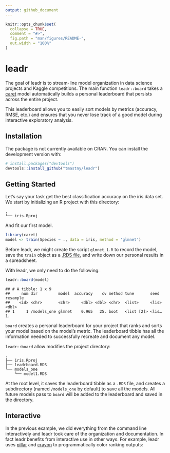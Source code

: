 ```yaml
---
output: github_document
---
```


<!-- README.md is generated from README.Rmd. Please edit that file -->

```r
knitr::opts_chunk$set(
  collapse = TRUE,
  comment = "#>",
  fig.path = "man/figures/README-",
  out.width = "100%"
)
```
# leadr

The goal of leadr is to stream-line model organization in data science projects and Kaggle competitions. The main function `leadr::board` takes a [caret](https://github.com/topepo/caret) model automatically builds a personal leaderboard that persists across the entire project. 

This leaderboard allows you to easily sort models by metrics (accuracy, RMSE, etc.) and ensures that you never lose track of a good model during interactive exploratory analysis. 

## Installation

The package is not currently available on CRAN. You can install the development version with:

```r
# install.packages("devtools")
devtools::install_github("tmastny/leadr")
```

## Getting Started

Let's say your task get the best classification accuracy on the iris data set. We start by initializing an R project with this directory:

```
.
└── iris.Rproj
```

And fit our first model. 

```r
library(caret)
model <- train(Species ~ ., data = iris, method = 'glmnet')
```

Before leadr, we might create the script `glmnet_1.R` to record the model, save the `train` object as a [.RDS file](https://www.fromthebottomoftheheap.net/2012/04/01/saving-and-loading-r-objects/), and write down our personal results in a spreadsheet. 

With leadr, we only need to do the following:

```r
leadr::board(model)
```

    ## # A tibble: 1 x 9
    ##     num dir         model  accuracy    cv method tune       seed  resample
    ##    <id> <chr>       <chr>     <dbl> <dbl> <chr>  <list>     <lis>    <dbl>
    ## 1     1 /models_one glmnet    0.965   25. boot   <list [2]> <lis…       1.

`board` creates a personal leaderboard for your project that ranks and sorts your model based on the model's metric. The leaderboard tibble has all the information needed to successfully recreate and document any model.

`leadr::board` allow modifies the project directory:

```
.
├── iris.Rproj
├── leadrboard.RDS
└── models_one
    └── model1.RDS
```
At the root level, it saves the leaderboard tibble as a `.RDS` file, and creates a subdirectory (named `/models_one` by default) to save all the models. All future models pass to `board` will be added to the leaderboard and saved in the directory.

## Interactive

In the previous example, we did everything from the command line interactively and leadr took care of the organization and documentation. In fact leadr benefits from interactive use in other ways. For example, leadr uses [pillar](https://github.com/r-lib/pillar) and [crayon](https://github.com/r-lib/crayon) to programmatically color ranking outputs: 






